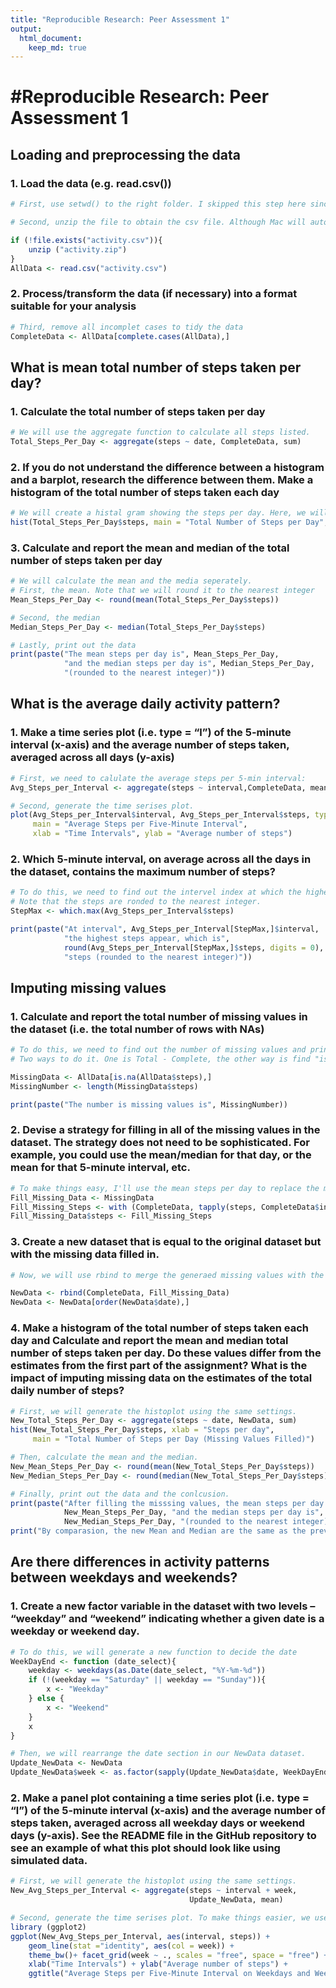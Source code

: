 ```yaml
---
title: "Reproducible Research: Peer Assessment 1"
output: 
  html_document:
    keep_md: true
---
```



#Reproducible Research: Peer Assessment 1
=============================================

## Loading and preprocessing the data

### 1. Load the data (e.g. read.csv())

```r
# First, use setwd() to the right folder. I skipped this step here since different people store the file at different places.

# Second, unzip the file to obtain the csv file. Although Mac will automatically unzip the file upon downloading finish. I'll still do this step in case other plateforms do not have this.

if (!file.exists("activity.csv")){
    unzip ("activity.zip")
}
AllData <- read.csv("activity.csv")   
```

### 2. Process/transform the data (if necessary) into a format suitable for your analysis

``` r
# Third, remove all incomplet cases to tidy the data
CompleteData <- AllData[complete.cases(AllData),]
```

## What is mean total number of steps taken per day?

### 1. Calculate the total number of steps taken per day

```r
# We will use the aggregate function to calculate all steps listed.
Total_Steps_Per_Day <- aggregate(steps ~ date, CompleteData, sum)
```

### 2. If you do not understand the difference between a histogram and a barplot, research the difference between them. Make a histogram of the total number of steps taken each day

```r
# We will create a histal gram showing the steps per day. Here, we will use standard breaks since it is not required.
hist(Total_Steps_Per_Day$steps, main = "Total Number of Steps per Day", xlab = "Steps per day")
```


### 3. Calculate and report the mean and median of the total number of steps taken per day

```r
# We will calculate the mean and the media seperately.
# First, the mean. Note that we will round it to the nearest integer
Mean_Steps_Per_Day <- round(mean(Total_Steps_Per_Day$steps))

# Second, the median
Median_Steps_Per_Day <- median(Total_Steps_Per_Day$steps)

# Lastly, print out the data
print(paste("The mean steps per day is", Mean_Steps_Per_Day, 
            "and the median steps per day is", Median_Steps_Per_Day, 
            "(rounded to the nearest integer)"))
```

## What is the average daily activity pattern?
### 1. Make a time series plot (i.e. type = "l") of the 5-minute interval (x-axis) and the average number of steps taken, averaged across all days (y-axis)

```r
# First, we need to calulate the average steps per 5-min interval:
Avg_Steps_per_Interval <- aggregate(steps ~ interval,CompleteData, mean)

# Second, generate the time serises plot.
plot(Avg_Steps_per_Interval$interval, Avg_Steps_per_Interval$steps, type = "l",
     main = "Average Steps per Five-Minute Interval", 
     xlab = "Time Intervals", ylab = "Average number of steps")
```

### 2. Which 5-minute interval, on average across all the days in the dataset, contains the maximum number of steps?

```r
# To do this, we need to find out the intervel index at which the highest steps appears and print it out.
# Note that the steps are ronded to the nearest integer.
StepMax <- which.max(Avg_Steps_per_Interval$steps)

print(paste("At interval", Avg_Steps_per_Interval[StepMax,]$interval, 
            "the highest steps appear, which is",
            round(Avg_Steps_per_Interval[StepMax,]$steps, digits = 0),
            "steps (rounded to the nearest integer)"))
```

## Imputing missing values

### 1. Calculate and report the total number of missing values in the dataset (i.e. the total number of rows with NAs)

```r
# To do this, we need to find out the number of missing values and print it out.
# Two ways to do it. One is Total - Complete, the other way is find "is.na" positive.

MissingData <- AllData[is.na(AllData$steps),]
MissingNumber <- length(MissingData$steps)

print(paste("The number is missing values is", MissingNumber))

```

### 2. Devise a strategy for filling in all of the missing values in the dataset. The strategy does not need to be sophisticated. For example, you could use the mean/median for that day, or the mean for that 5-minute interval, etc.

```r
# To make things easy, I'll use the mean steps per day to replace the missing values.
Fill_Missing_Data <- MissingData
Fill_Missing_Steps <- with (CompleteData, tapply(steps, CompleteData$interval, mean))
Fill_Missing_Data$steps <- Fill_Missing_Steps
```


### 3. Create a new dataset that is equal to the original dataset but with the missing data filled in.

```r
# Now, we will use rbind to merge the generaed missing values with the original to make the new dataset

NewData <- rbind(CompleteData, Fill_Missing_Data)
NewData <- NewData[order(NewData$date),]
```


### 4. Make a histogram of the total number of steps taken each day and Calculate and report the mean and median total number of steps taken per day. Do these values differ from the estimates from the first part of the assignment? What is the impact of imputing missing data on the estimates of the total daily number of steps?

```r
# First, we will generate the histoplot using the same settings.
New_Total_Steps_Per_Day <- aggregate(steps ~ date, NewData, sum)
hist(New_Total_Steps_Per_Day$steps, xlab = "Steps per day",
     main = "Total Number of Steps per Day (Missing Values Filled)")
```

```r
# Then, calculate the mean and the median.
New_Mean_Steps_Per_Day <- round(mean(New_Total_Steps_Per_Day$steps))
New_Median_Steps_Per_Day <- round(median(New_Total_Steps_Per_Day$steps))

# Finally, print out the data and the conlcusion.
print(paste("After filling the misssing values, the mean steps per day is",
            New_Mean_Steps_Per_Day, "and the median steps per day is", 
            New_Median_Steps_Per_Day, "(rounded to the nearest integer)"))
print("By comparasion, the new Mean and Median are the same as the previous ones. This is because we used the mean from the rest of the dataset, causing limited impact of imputing missing data on the estimates of the total daily number of steps.")
```

## Are there differences in activity patterns between weekdays and weekends?

### 1. Create a new factor variable in the dataset with two levels – “weekday” and “weekend” indicating whether a given date is a weekday or weekend day.

```r
# To do this, we will generate a new function to decide the date
WeekDayEnd <- function (date_select){
    weekday <- weekdays(as.Date(date_select, "%Y-%m-%d"))
    if (!(weekday == "Saturday" || weekday == "Sunday")){
        x <- "Weekday"
    } else {
        x <- "Weekend"
    }
    x
}

# Then, we will rearrange the date section in our NewData dataset.
Update_NewData <- NewData
Update_NewData$week <- as.factor(sapply(Update_NewData$date, WeekDayEnd))
```

### 2. Make a panel plot containing a time series plot (i.e. type = "l") of the 5-minute interval (x-axis) and the average number of steps taken, averaged across all weekday days or weekend days (y-axis). See the README file in the GitHub repository to see an example of what this plot should look like using simulated data.

```r
# First, we will generate the histoplot using the same settings.
New_Avg_Steps_per_Interval <- aggregate(steps ~ interval + week, 
                                        Update_NewData, mean)

# Second, generate the time serises plot. To make things easier, we use ggplot2 instead of base plot this time.
library (ggplot2)
ggplot(New_Avg_Steps_per_Interval, aes(interval, steps)) +
    geom_line(stat ="identity", aes(col = week)) +
    theme_bw()+ facet_grid(week ~ ., scales = "free", space = "free") +
    xlab("Time Intervals") + ylab("Average number of steps") +
    ggtitle("Average Steps per Five-Minute Interval on Weekdays and Weekends")
```